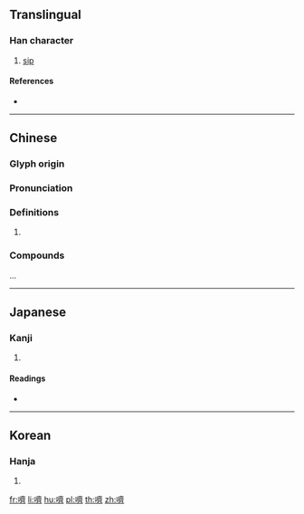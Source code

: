 {{character info/new}}
{{also|哜}}
==Translingual==

===Han character===
{{Han char|rn=30|rad=口|as=14|sn=17|four=60023|canj=RYX|ids=⿰口齊}}

# [[sip]]

====References====
* {{Han ref|kx=0212.090|dkj=04474|dj=0434.420|hdz=10697.050|uh=568C|ud=22156|bh=ECC1|bd=60609}}

----

==Chinese==
{{zh-forms|s=哜}}

===Glyph origin===
{{Han etym}}

===Pronunciation===
{{zh-pron
|c=zai6
|mc=y
|oc=y
|cat=
}}

===Definitions===
{{zh-hanzi}}

# {{rfdef|zh}}

===Compounds===
...

----

==Japanese==

===Kanji===
{{ja-kanji|grade=|rs=口14}}

# {{defn|lang=ja|sort=口14}}

====Readings====
* {{ja-readings|on=[[せい]] (sei), [[ざい]] (zai), [[かい]] (kai), [[さい]] (sai)|kun=[[なめる]] (nameru)}}

----

==Korean==

===Hanja===
{{ko-hanja|hangeul=제|rv=je|mr=che}}

# {{defn|lang=ko|sort=口14}}

[[fr:嚌]]
[[li:嚌]]
[[hu:嚌]]
[[pl:嚌]]
[[th:嚌]]
[[zh:嚌]]